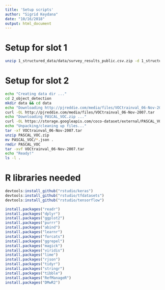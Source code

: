 ```yaml
---
title: 'Setup scripts'
author: "Sigrid Keydana"
date: "10/16/2018"
output: html_document
---
```



# Setup for slot 1

```bash
unzip 1_structured_data/data/survey_results_public.csv.zip -d 1_structured_data/data
```


# Setup for slot 2 

```bash
echo "Creating data dir ..."
cd 2_object_detection
mkdir data && cd data
echo "Downloading http://pjreddie.com/media/files/VOCtrainval_06-Nov-2007.tar ..."
curl -OL http://pjreddie.com/media/files/VOCtrainval_06-Nov-2007.tar
echo "Downloading PASCAL_VOC.zip ..."
curl -OL https://storage.googleapis.com/coco-dataset/external/PASCAL_VOC.zip
echo "Unpacking/cleaning up files..."
tar -xf VOCtrainval_06-Nov-2007.tar
unzip PASCAL_VOC.zip
mv PASCAL_VOC/*.json .
rmdir PASCAL_VOC
tar -xvf VOCtrainval_06-Nov-2007.tar
echo "Ready!"
ls -l .
```


# R libraries needed

```r
devtools:install_github("rstudio/keras")
devtools:install_github("rstudio/tfdatasets")
devtools:install_github("rstudio/tensorflow")

install.packages("readr")
install.packages("dplyr")
install.packages("ggplot2")
install.packages("purrr")
install.packages("abind")
install.packages("learnr")
install.packages("forcats")
install.packages("ggrepel")
install.packages("magick")
install.packages("viridis")
install.packages("lime")
install.packages("rjson")
install.packages("tidyr")
install.packages("stringr")
install.packages("tibble")
install.packages("RefManageR")
install.packages("DMwR2")
```

